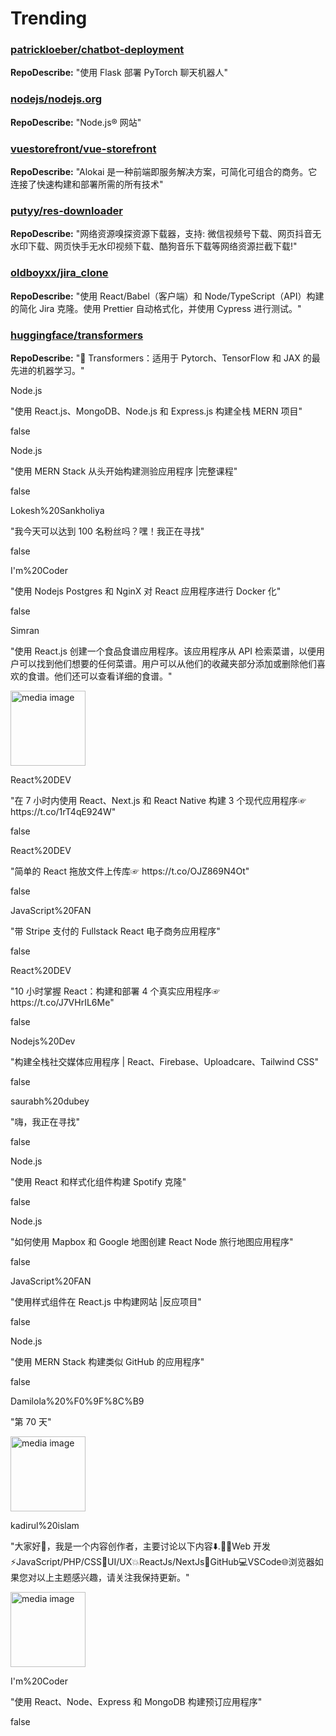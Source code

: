 
# Trending

### [patrickloeber/chatbot-deployment](https://github.com/patrickloeber/chatbot-deployment)
**RepoDescribe:** "使用 Flask 部署 PyTorch 聊天机器人"
  

### [nodejs/nodejs.org](https://github.com/nodejs/nodejs.org)
**RepoDescribe:** "Node.js® 网站"
  

### [vuestorefront/vue-storefront](https://github.com/vuestorefront/vue-storefront)
**RepoDescribe:** "Alokai 是一种前端即服务解决方案，可简化可组合的商务。它连接了快速构建和部署所需的所有技术"
  

### [putyy/res-downloader](https://github.com/putyy/res-downloader)
**RepoDescribe:** "网络资源嗅探资源下载器，支持: 微信视频号下载、网页抖音无水印下载、网页快手无水印视频下载、酷狗音乐下载等网络资源拦截下载!"
  

### [oldboyxx/jira_clone](https://github.com/oldboyxx/jira_clone)
**RepoDescribe:** "使用 React/Babel（客户端）和 Node/TypeScript（API）构建的简化 Jira 克隆。使用 Prettier 自动格式化，并使用 Cypress 进行测试。"
  

### [huggingface/transformers](https://github.com/huggingface/transformers)
**RepoDescribe:** "🤗 Transformers：适用于 Pytorch、TensorFlow 和 JAX 的最先进的机器学习。"
  

<TwoColumnLayout>
  <div>
    <p>Node.js</p>
    <p>"使用 React.js、MongoDB、Node.js 和 Express.js 构建全栈 MERN 项目"</p>
  </div>
  false
</TwoColumnLayout>
  

<TwoColumnLayout>
  <div>
    <p>Node.js</p>
    <p>"使用 MERN Stack 从头开始​​构建测验应用程序 |完整课程"</p>
  </div>
  false
</TwoColumnLayout>
  

<TwoColumnLayout>
  <div>
    <p>Lokesh%20Sankholiya</p>
    <p>"我今天可以达到 100 名粉丝吗？嘿！我正在寻找"</p>
  </div>
  false
</TwoColumnLayout>
  

<TwoColumnLayout>
  <div>
    <p>I'm%20Coder</p>
    <p>"使用 Nodejs Postgres 和 NginX 对 React 应用程序进行 Docker 化"</p>
  </div>
  false
</TwoColumnLayout>
  

<TwoColumnLayout>
  <div>
    <p>Simran</p>
    <p>"使用 React.js 创建一个食品食谱应用程序。该应用程序从 API 检索菜谱，以便用户可以找到他们想要的任何菜谱。用户可以从他们的收藏夹部分添加或删除他们喜欢的食谱。他们还可以查看详细的食谱。"</p>
  </div>
  <img width="120" src="https://pbs.twimg.com/ext_tw_video_thumb/1768305025963732992/pu/img/p21YyqkBKUAJn9ZX.jpg" alt="media image" />
</TwoColumnLayout>
  

<TwoColumnLayout>
  <div>
    <p>React%20DEV</p>
    <p>"在 7 小时内使用 React、Next.js 和 React Native 构建 3 个现代应用程序☞ https://t.co/1rT4qE924W"</p>
  </div>
  false
</TwoColumnLayout>
  

<TwoColumnLayout>
  <div>
    <p>React%20DEV</p>
    <p>"简单的 React 拖放文件上传库☞ https://t.co/OJZ869N4Ot"</p>
  </div>
  false
</TwoColumnLayout>
  

<TwoColumnLayout>
  <div>
    <p>JavaScript%20FAN</p>
    <p>"带 Stripe 支付的 Fullstack React 电子商务应用程序"</p>
  </div>
  false
</TwoColumnLayout>
  

<TwoColumnLayout>
  <div>
    <p>React%20DEV</p>
    <p>"10 小时掌握 React：构建和部署 4 个真实应用程序☞ https://t.co/J7VHrIL6Me"</p>
  </div>
  false
</TwoColumnLayout>
  

<TwoColumnLayout>
  <div>
    <p>Nodejs%20Dev</p>
    <p>"构建全栈社交媒体应用程序 | React、Firebase、Uploadcare、Tailwind CSS"</p>
  </div>
  false
</TwoColumnLayout>
  

<TwoColumnLayout>
  <div>
    <p>saurabh%20dubey</p>
    <p>"嗨，我正在寻找"</p>
  </div>
  false
</TwoColumnLayout>
  

<TwoColumnLayout>
  <div>
    <p>Node.js</p>
    <p>"使用 React 和样式化组件构建 Spotify 克隆"</p>
  </div>
  false
</TwoColumnLayout>
  

<TwoColumnLayout>
  <div>
    <p>Node.js</p>
    <p>"如何使用 Mapbox 和 Google 地图创建 React Node 旅行地图应用程序"</p>
  </div>
  false
</TwoColumnLayout>
  

<TwoColumnLayout>
  <div>
    <p>JavaScript%20FAN</p>
    <p>"使用样式组件在 React.js 中构建网站 |反应项目"</p>
  </div>
  false
</TwoColumnLayout>
  

<TwoColumnLayout>
  <div>
    <p>Node.js</p>
    <p>"使用 MERN Stack 构建类似 GitHub 的应用程序"</p>
  </div>
  false
</TwoColumnLayout>
  

<TwoColumnLayout>
  <div>
    <p>Damilola%20%F0%9F%8C%B9</p>
    <p>"第 70 天"</p>
  </div>
  <img width="120" src="https://pbs.twimg.com/media/GJSrDcXXQAA6qu-.jpg" alt="media image" />
</TwoColumnLayout>
  

<TwoColumnLayout>
  <div>
    <p>kadirul%20islam</p>
    <p>"大家好👋，我是一个内容创作者，主要讨论以下内容⬇️.👨‍💻Web 开发⚡️JavaScript/PHP/CSS🎨UI/UX💥ReactJs/NextJs🌟GitHub💻VSCode🌐浏览器如果您对以上主题感兴趣，请关注我保持更新。"</p>
  </div>
  <img width="120" src="https://pbs.twimg.com/media/GJUhu01W8AAMWqy.jpg" alt="media image" />
</TwoColumnLayout>
  

<TwoColumnLayout>
  <div>
    <p>I'm%20Coder</p>
    <p>"使用 React、Node、Express 和 MongoDB 构建预订应用程序"</p>
  </div>
  false
</TwoColumnLayout>
  